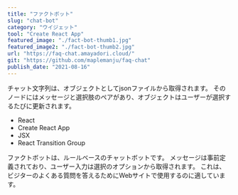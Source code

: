 ```yaml
---
title: "ファクトボット"
slug: "chat-bot"
category: "ウイジェット"
tool: "Create React App"
featured_image: "./fact-bot-thumb1.jpg"
featured_image2: "./fact-bot-thumb2.jpg"
url: "https://faq-chat.amayadori.cloud/"
git: "https://github.com/maplemanju/faq-chat"
publish_date: "2021-08-16"
---
```


チャット文字列は、オブジェクトとしてjsonファイルから取得されます。
そのノードにはメッセージと選択肢のペアがあり、オブジェクトはユーザーが選択するたびに更新されます。

* React
* Create React App
* JSX
* React Transition Group

ファクトボットは、ルールベースのチャットボットです。 メッセージは事前定義されており、ユーザー入力は選択のオプションから取得されます。 
これは、ビジターのよくある質問を答えるためにWebサイトで使用するのに適しています。